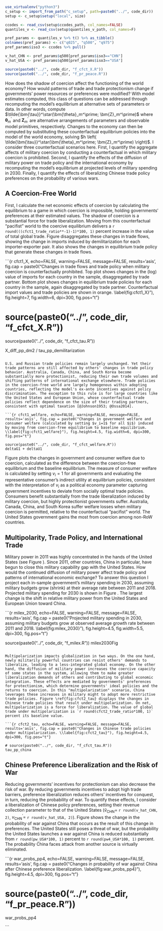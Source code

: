 ```r


use_virtualenv("python3")
c_setup <- import_from_path("c_setup", path=paste0("../", code_dir))
setup <- c_setup$setup("local", size)

ccodes <- read_csv(setup$ccodes_path, col_names=FALSE)
quantiles_v <- read_csv(setup$quantiles_v_path, col_names=F)

pref_params <- quantiles_v %>% t() %>% as_tibble()
colnames(pref_params) <- c("q025", "q500", "q975")
pref_params$iso3 <- ccodes %>% pull()

v_hat_CHN <- pref_params$q500[pref_params$iso3=="CHN"]
v_hat_USA <- pref_params$q500[pref_params$iso3=="USA"]

source(paste0("../", code_dir, "f_cfct_X.R"))
source(paste0("../", code_dir, "f_pr_peace.R"))

```

How does the shadow of coercion affect the functioning of the world economy? How would patterns of trade and trade protectionism change if governments' power resources or preferences were modified? With model estimates computed, this class of questions can be addressed through recomputing the model's equilibrium at alternative sets of parameters or data. In other words, compute $\tilde{\bm{\tau}}^\star(\bm{\theta}_m^\prime; \bm{Z}_m^\prime)$ where $\bm{\theta}_m^\prime$ and $\bm{Z}_m^\prime$ are alternative arrangements of parameters and observable model primitives, respectively. Changes to the economy can then be computed by substituting these counterfactual equilibrium policies into the model of the world economy, solving $h \left( \tilde{\bm{\tau}}^\star(\bm{\theta}_m^\prime; \bm{Z}_m^\prime) \right)$. I consider three counterfactual scenarios here. First, I quantify the aggregate affects of military coercion by conducting a counterfactual in which military coercion is prohibited. Second, I quantify the effects of the diffusion of military power on trade policy and the international economy by recomputing the model's equilibrium at projected levels of military spending in 2030. Finally, I quantify the effects of liberalizing Chinese trade policy preferences on the probability of various wars.

## A Coercion-Free World

First, I calculate the net economic effects of coercion by calculating the equilibrium to a game in which coercion is impossible, holding governments' preferences at their estimated values. The shadow of coercion is a substantial force for trade liberalization. Moving from this counterfactual "pacifist" world to the coercive equilibrium delivers a `r round(((cfct1_trade_ratio**-1)-1)*100, 1)` percent increase in the value of total global trade. Figure \ref{fig:cfct1_X} disaggregates these changes in trade flows, showing the change in imports induced by demilitarization for each importer-exporter pair. It also shows the changes in equilibrium trade policy that generate these changes in trade flows. 

```{r cfct1_X, echo=FALSE, warning=FALSE, message=FALSE, results='asis', fig.cap = paste0("Changes in trade flows and trade policy when military coercion is counterfactually prohibited. Top plot shows changes in the (log) value of imports for each country in the sample, disaggregated by trade partner. Bottom plot shows changes in equilibrium trade policies for each country in the sample, again disaggregated by trade partner. Counterfactual import values and trade policies are shown in orange. \\label{fig:cfct1_X}"), fig.height=7, fig.width=6, dpi=300, fig.pos="t"}

# source(paste0("../", code_dir, "f_cfct_X.R"))
source(paste0("../", code_dir, "f_cfct_tau.R"))

X_diff_pp_dm2 / tau_pp_demilitarization

```

U.S. and Russian trade policies remain largely unchanged. Yet their trade patterns are still affected by others' changes in trade policy behavior. Australia, Canada, China, and South Korea become substantially more protectionist, reducing their own trade volumes and shifting patterns of international exchange elsewhere. Trade policies in the coercion-free world are largely homogenous within adopting countries, reflecting the model's ex-ante incentives against policy discrimination. The exception to this rule is for large countries like the United States and European Union, whose counterfactual trade policies reflect dependence on the size of their trading partners, consistent with optimal taxation [@Johnson1953; @Ossa2014].

```{r cfct1_welfare, echo=FALSE, warning=FALSE, message=FALSE, results='asis', fig.cap = paste0("Changes in government welfare and consumer welfare (calculated by setting $v_i=1$ for all $i$) induced by moving from coercion-free equilibrium to baseline equilibrium. \\label{fig:cfct1_welfare}"), fig.height=4.5, fig.width=6, dpi=300, fig.pos="t"}

source(paste0("../", code_dir, "f_cfct_welfare.R"))
deltaG1 + deltaU1

```

Figure \ref{fig:cfct1_welfare} plots the changes in government and consumer welfare due to coercion, calculated as the difference between the coercion-free equilibrium and the baseline equilibrium. The measure of consumer welfare is calculated by setting $v_i=1$ for all governments and evaluating the representative consumer's indirect utility at equilibrium policies, consistent with the interpretation of $v_i$ as a political economy parameter capturing government incentives to deviate from socially optimal trade policies. Consumers benefit substantially from the trade liberalization induced by military coercion, but highly protectionist governments suffer. Australia, Canada, China, and South Korea suffer welfare losses when military coercion is permitted, relative to the counterfactual "pacifist" world. The United States government gains the most from coercion among non-RoW countries. 

## Multipolarity, Trade Policy, and International Trade

Military power in 2011 was highly concentrated in the hands of the United States (see Figure \ref{fig:milex}). Since 2011, other countries, China in particular, have begun to close this military capability gap with the United States. How would the continued diffusion of military power affect trade policy and patterns of international economic exchange? To answer this question I project each in-sample government's military spending in 2030, assuming military budgets grow (shrink) at their average rate between 2011 and 2018. Projected military spending for 2030 is shown in Figure \ref{fig:milex_2030}. The largest change is the shift in relative military power from the United States and European Union toward China. 

```{r milex_2030, echo=FALSE, warning=FALSE, message=FALSE, results='asis', fig.cap = paste0("Projected military spending in 2030, assuming military budgets grow at observed average growth rate between 2011 and 2018. \\label{fig:milex_2030}"), fig.height=4.5, fig.width=5.5, dpi=300, fig.pos="t"}

source(paste0("../", code_dir, "f_milex.R"))
milex2030Fig

```

Multipolarization impacts globalization in two ways. On the one hand, newly militarily powerful countries can resist others' demands to liberalize, leading to a less-integrated global economy. On the other hand, the diffusion of military power increases the coercive capacity of some states in the system, allowing them to make greater liberalization demands of others and contributing to global economic integration. These effects are mediated by governments' preferences for protectionism, which determine governments' ideal policies and the returns to coercion. In this "multipolarization" scenario, China leverages these increases in military might to adopt more restrictive trade policies. Figure \ref{fig:cfct2_tau} displays the changes in Chinese trade policies that result under multipolarization. On net, multipolarization is a force for liberalization. The value of global trade under multipolarization is `r round(cfct2_trade_ratio*100, 1)` percent its baseline value.

```{r cfct2_tau, echo=FALSE, warning=FALSE, message=FALSE, results='asis', fig.cap = paste0("Changes in Chinese trade policies under multipolarization. \\label{fig:cfct2_tau}"), fig.height=4.5, dpi=300, fig.pos="t"}

# source(paste0("../", code_dir, "f_cfct_tau.R"))
tau_pp_china

```

## Chinese Preference Liberalization and the Risk of War

Reducing governments' incentives for protectionism can also decrease the risk of war. By reducing governments incentives to adopt high trade barriers, preference liberalization reduces others' incentives for conquest, in turn, reducing the probability of war. To quantify these effects, I consider a liberalization of Chinese policy preferences, setting their revenue collection parameter to that of the United States ($\hat{v}_{\text{CHN}}=$ `r round(v_hat_CHN, 2)`, $v_{\text{CHN}}^\prime=$ `r round(v_hat_USA, 2)`). Figure \ref{fig:war_probs_pp4} shows the change in the probability of war against China that occurs as the result of this change in preferences. The United States still poses a threat of war, but the probability the United States launches a war against China is reduced substantially from `r round(pw_USA*100, 1)` percent to `r round(pw4_USA*100, 1)` percent. The probability China faces attack from another source is virtually eliminated.

```{r war_probs_pp4, echo=FALSE, warning=FALSE, message=FALSE, results='asis', fig.cap = paste0("Changes in probability of war against China after Chinese preference liberalization. \\label{fig:war_probs_pp4}"), fig.height=4.5, dpi=300, fig.pos="t"}

# source(paste0("../", code_dir, "f_pr_peace.R"))
war_probs_pp4

```